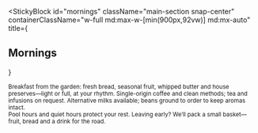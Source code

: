 
<StickyBlock
  id="mornings"
  className="main-section snap-center"
  containerClassName="w-full md:max-w-[min(900px,92vw)] md:mx-auto"
  title={<Reveal preset="up"><h2 className="text-2xl md:text-4xl font-semibold">Mornings</h2></Reveal>}
>
  <Sub id="breakfast" preset="up">
    Breakfast from the garden: fresh bread, seasonal fruit, whipped butter and house preserves—light or full, at your rhythm.
  </Sub>

  <Sub id="cafe" preset="left">
    Single-origin coffee and clean methods; tea and infusions on request. Alternative milks available; beans ground to order to keep aromas intact.
  </Sub>

  <div className="relative overflow-hidden rounded-[28px] ring-1 ring-black/10 shadow-[0_20px_60px_-20px_rgba(0,0,0,0.35)]">
    <ParallaxImage
      src="/images/casa/cafe.jpg"
      alt="Mornings: coffee, light and calm"
      heightVh={46}
      speed={0.22}
    />
  </div>

  <Sub id="ritmo" preset="fade">
    Pool hours and quiet hours protect your rest. Leaving early? We’ll pack a small basket—fruit, bread and a drink for the road.
  </Sub>
</StickyBlock>
